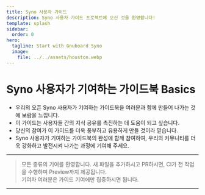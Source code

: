 ```yaml
---
title: Syno 사용자 가이드
description: Syno 사용자 가이드 프로젝트에 오신 것을 환영합니다!
template: splash
sidebar:
  order: 0
hero:
  tagline: Start with Gnuboard Syno
  image:
    file: ../../assets/houston.webp
---
```


# Syno 사용자가 기여하는 가이드북 Basics

- 우리의 오픈 Syno 사용자가 기여하는 가이드북을 여러분과 함께 만들어 나가는 것에 보람을 느낍니다.
- 이 가이드는 사용자들 간의 지식 공유를 촉진하는 데 도움이 되고 싶습니다.
- 당신의 참여가 이 가이드를 더욱 풍부하고 유용하게 만들 것이라 믿습니다.
- Syno 사용자가 기여하는 가이드북의 완성에 함께 참여하여, 우리의 커뮤니티를 더욱 강화하고 발전시켜 나가는 과정에 기여해 주세요.

---

> 모든 종류의 기여를 환영합니다. 새 파일을 추가하시고 PR하시면, CI가 전 작업을 수행하며 Preview까지 제공됩니다. <br /> 기여자 여러분은 가이드 기여에만 집중하시면 됩니다.

---
